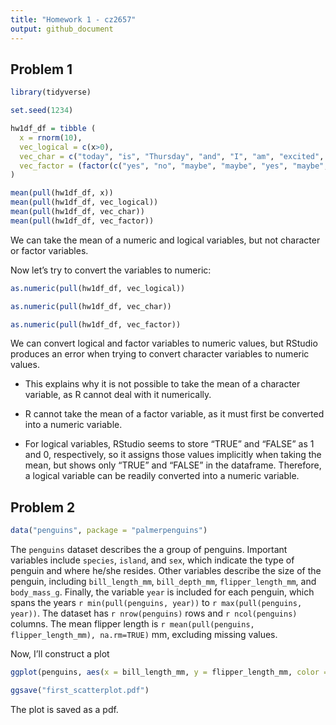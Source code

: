 ```yaml
---
title: "Homework 1 - cz2657"
output: github_document
---
```


## Problem 1

```r

library(tidyverse) 

```

```r
set.seed(1234)

hw1df_df = tibble (
  x = rnorm(10), 
  vec_logical = c(x>0), 
  vec_char = c("today", "is", "Thursday", "and", "I", "am", "excited", "for", "Friday", "tomorrow"), 
  vec_factor = (factor(c("yes", "no", "maybe", "maybe", "yes", "maybe", "no", "yes", "yes", "no")))
)

mean(pull(hw1df_df, x))
mean(pull(hw1df_df, vec_logical))
mean(pull(hw1df_df, vec_char))
mean(pull(hw1df_df, vec_factor))
```


We can take the mean of a numeric and logical variables, but not character or factor variables.  

Now let's try to convert the variables to numeric: 

```r
as.numeric(pull(hw1df_df, vec_logical))

as.numeric(pull(hw1df_df, vec_char))

as.numeric(pull(hw1df_df, vec_factor))
```

We can convert logical and factor variables to numeric values, but RStudio produces an error when trying to convert character variables to numeric values.

*   This explains why it is not possible to take the mean of a character variable, as R cannot deal with it numerically. 

*   R cannot take the mean of a factor variable, as it must first be converted into a numeric variable. 

*   For logical variables, RStudio seems to store "TRUE" and "FALSE" as 1 and 0, respectively, so it assigns those values implicitly when taking the mean, but shows only "TRUE" and "FALSE" in the dataframe. Therefore, a logical variable can be readily converted into a numeric variable. 

## Problem 2

```r
data("penguins", package = "palmerpenguins")
```

The `penguins` dataset describes the a group of penguins. Important variables include `species`, `island`, and `sex`, which indicate the type of penguin and where he/she resides. Other variables describe the size of the penguin, including `bill_length_mm`, `bill_depth_mm`, `flipper_length_mm`, and `body_mass_g`. Finally, the variable `year` is included for each penguin, which spans the years `r min(pull(penguins, year))` to `r max(pull(penguins, year))`. The dataset has `r nrow(penguins)` rows and `r ncol(penguins)` columns. The mean flipper length is `r mean(pull(penguins, flipper_length_mm), na.rm=TRUE)` mm, excluding missing values. 

Now, I'll construct a plot

```r
ggplot(penguins, aes(x = bill_length_mm, y = flipper_length_mm, color = species))+geom_point()

ggsave("first_scatterplot.pdf")
```

The plot is saved as a pdf. 

